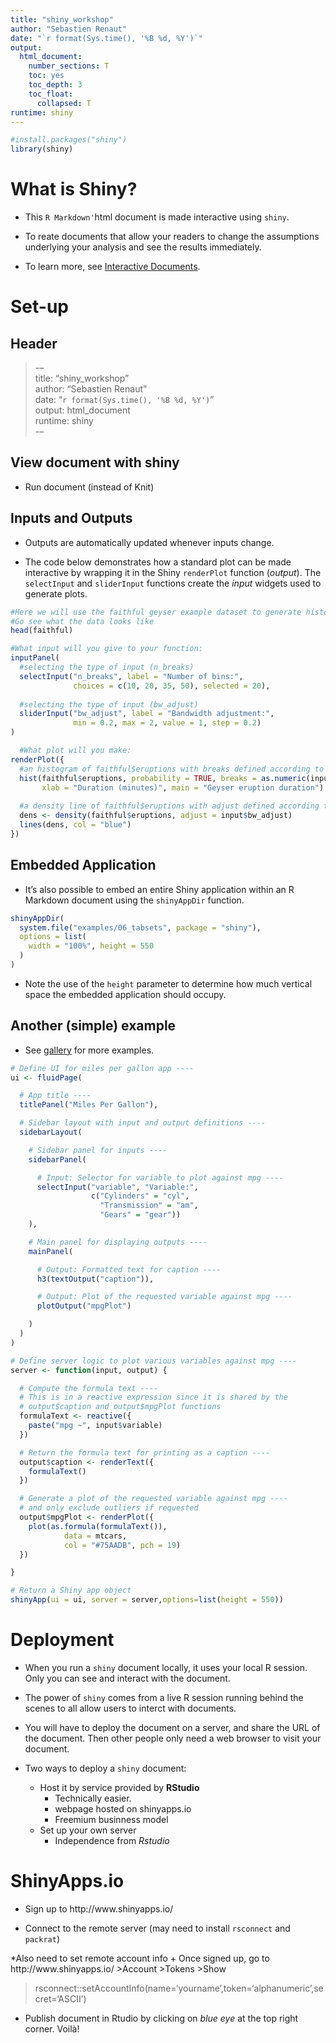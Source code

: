 ```yaml
---
title: "shiny_workshop"
author: "Sebastien Renaut"
date: "`r format(Sys.time(), '%B %d, %Y')`"
output: 
  html_document:
    number_sections: T
    toc: yes
    toc_depth: 3
    toc_float:
      collapsed: T
runtime: shiny
---
```


```r
#install.packages("shiny")
library(shiny)
```

# What is Shiny?
* This `R Markdown'`html document is made interactive using `shiny`. 

* To reate documents that allow your readers to change the assumptions underlying your analysis and see the results immediately. 

* To learn more, see [Interactive Documents](http://rmarkdown.rstudio.com/authoring_shiny.html).

# Set-up

## Header
>\---  
>title: "shiny_workshop"  
>author: "Sebastien Renaut"  
>date: "`r format(Sys.time(), '%B %d, %Y')`"  
>output: html_document  
>runtime: shiny  
>\---  

## View document with shiny  
* Run document (instead of Knit)

## Inputs and Outputs
* Outputs are automatically updated whenever inputs change.   

* The code below demonstrates how a standard plot can be made interactive by wrapping it in the Shiny `renderPlot` function (*output*). The `selectInput` and `sliderInput` functions create the *input* widgets used to generate plots.  


```r
#Here we will use the faithful geyser example dataset to generate histogram and a density function.
#Go see what the data looks like
head(faithful)

#What input will you give to your function:
inputPanel(
  #selecting the type of input (n_breaks)
  selectInput("n_breaks", label = "Number of bins:",
              choices = c(10, 20, 35, 50), selected = 20),
  
  #selecting the type of input (bw_adjust)
  sliderInput("bw_adjust", label = "Bandwidth adjustment:",
              min = 0.2, max = 2, value = 1, step = 0.2)
)

  #What plot will you make:
renderPlot({
  #an histogram of faithful$eruptions with breaks defined according to above
  hist(faithful$eruptions, probability = TRUE, breaks = as.numeric(input$n_breaks),
       xlab = "Duration (minutes)", main = "Geyser eruption duration")
  
  #a density line of faithful$eruptions with adjust defined according to above
  dens <- density(faithful$eruptions, adjust = input$bw_adjust)
  lines(dens, col = "blue")
})
```

## Embedded Application
* It's also possible to embed an entire Shiny application within an R Markdown document using the `shinyAppDir` function.  

```r
shinyAppDir(
  system.file("examples/06_tabsets", package = "shiny"),
  options = list(
    width = "100%", height = 550
  )
)
```

* Note the use of the `height` parameter to determine how much vertical space the embedded application should occupy.  

## Another (simple) example
* See [gallery](https://shiny.rstudio.com/gallery/) for more examples.

```r
# Define UI for miles per gallon app ----
ui <- fluidPage(

  # App title ----
  titlePanel("Miles Per Gallon"),

  # Sidebar layout with input and output definitions ----
  sidebarLayout(

    # Sidebar panel for inputs ----
    sidebarPanel(

      # Input: Selector for variable to plot against mpg ----
      selectInput("variable", "Variable:",
                  c("Cylinders" = "cyl",
                    "Transmission" = "am",
                    "Gears" = "gear"))
    ),

    # Main panel for displaying outputs ----
    mainPanel(

      # Output: Formatted text for caption ----
      h3(textOutput("caption")),

      # Output: Plot of the requested variable against mpg ----
      plotOutput("mpgPlot")

    )
  )
)

# Define server logic to plot various variables against mpg ----
server <- function(input, output) {

  # Compute the formula text ----
  # This is in a reactive expression since it is shared by the
  # output$caption and output$mpgPlot functions
  formulaText <- reactive({
    paste("mpg ~", input$variable)
  })

  # Return the formula text for printing as a caption ----
  output$caption <- renderText({
    formulaText()
  })

  # Generate a plot of the requested variable against mpg ----
  # and only exclude outliers if requested
  output$mpgPlot <- renderPlot({
    plot(as.formula(formulaText()),
            data = mtcars,
            col = "#75AADB", pch = 19)
  })

}

# Return a Shiny app object
shinyApp(ui = ui, server = server,options=list(height = 550))
```  

# Deployment
* When you run a `shiny` document locally, it uses your local R session. Only you can see and interact with the document. 

* The power of `shiny` comes from a live R session running behind the scenes to all allow users to interct with documents.   

* You will have to deploy the document on a server, and share the URL of the document. Then other people only need a web browser to visit your document.

* Two ways to deploy a `shiny` document: 
  + Host it by service provided by **RStudio**
    + Technically easier.
    + webpage hosted on shinyapps.io
    + Freemium businness model
  + Set up your own server
    +  Independence from *Rstudio*

# ShinyApps.io
* Sign up to http://www.shinyapps.io/ 

* Connect to the remote server (may need to install `rsconnect` and `packrat`)

*Also need to set remote account info
  + Once signed up, go to http://www.shinyapps.io/ >Account >Tokens >Show   

>  
>rsconnect::setAccountInfo(name='yourname',token='alphanumeric',secret='ASCII') 
>

* Publish document in Rtudio by clicking on *blue eye* at the top right corner. Voilà!  


